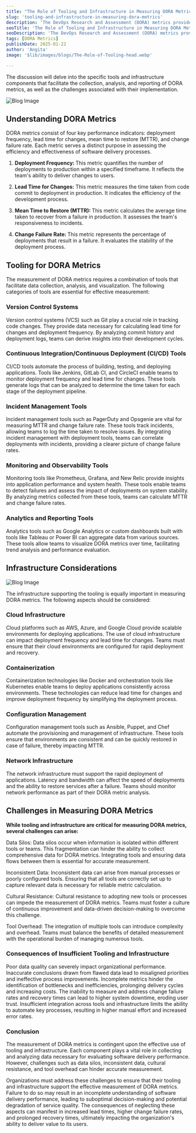 ```yaml
---
title: "The Role of Tooling and Infrastructure in Measuring DORA Metrics"
slug: 'tooling-and-infrastructure-in-measuring-dora-metrics'
description: 'The DevOps Research and Assessment (DORA) metrics provide a framework for evaluating the performance of software delivery and operational capabilities. This document explores the significance of tooling and infrastructure in accurately measuring DORA metrics, focusing on the technical aspects and implications of these measurements'
seoTitle: 'The Role of Tooling and Infrastructure in Measuring DORA Metrics'
seoDescription: 'The DevOps Research and Assessment (DORA) metrics provide a framework for evaluating the performance of software delivery and operational capabilities.'
tags: [DORA Metrics]
publishDate: 2025-01-22
author: 'Angita'
image: '$lib/images/blogs/The-Role-of-Tooling-head.webp'

---
```



<div class="blog-details">


<p>The discussion will delve into the specific tools and infrastructure components that facilitate the collection, analysis, and reporting of DORA metrics, as well as the challenges associated with their implementation.</p>
<Image
    src={blogImageInner}
    alt="Blog Image"
    class="w-auto py-20"
    />
<h2>Understanding DORA Metrics</h2>
<p>DORA metrics consist of four key performance indicators: deployment frequency, lead time for changes, mean time to restore (MTTR), and change failure rate. Each metric serves a distinct purpose in assessing the efficiency and effectiveness of software delivery processes.</p>
<ol>
<li>
<p><strong>Deployment Frequency: </strong>This metric quantifies the number of deployments to production within a specified timeframe. It reflects the team's ability to deliver changes to users.</p>
</li>
<li>
<p><strong>Lead Time for Changes:</strong> This metric measures the time taken from code commit to deployment in production. It indicates the efficiency of the development process.</p>
</li>
</ol>
<ol start="3">
<li>
<p><strong>Mean Time to Restore (MTTR): </strong>This metric calculates the average time taken to recover from a failure in production. It assesses the team's responsiveness to incidents.</p>
</li>
</ol>
<ol start="4">
<li>
<p><strong>Change Failure Rate: </strong>This metric represents the percentage of deployments that result in a failure. It evaluates the stability of the deployment process.</p>
</li>
</ol>
<h2>Tooling for DORA Metrics</h2>
<p>The measurement of DORA metrics requires a combination of tools that facilitate data collection, analysis, and visualization. The following categories of tools are essential for effective measurement:</p>
<h3>Version Control Systems</h3>
<p>Version control systems (VCS) such as Git play a crucial role in tracking code changes. They provide data necessary for calculating lead time for changes and deployment frequency. By analyzing commit history and deployment logs, teams can derive insights into their development cycles.</p>
<h3>Continuous Integration/Continuous Deployment (CI/CD) Tools</h3>
<p>CI/CD tools automate the process of building, testing, and deploying applications. Tools like Jenkins, GitLab CI, and CircleCI enable teams to monitor deployment frequency and lead time for changes. These tools generate logs that can be analyzed to determine the time taken for each stage of the deployment pipeline.</p>
<h3>Incident Management Tools</h3>
<p>Incident management tools such as PagerDuty and Opsgenie are vital for measuring MTTR and change failure rate. These tools track incidents, allowing teams to log the time taken to resolve issues. By integrating incident management with deployment tools, teams can correlate deployments with incidents, providing a clearer picture of change failure rates.</p>
<h3>Monitoring and Observability Tools</h3>
<p>Monitoring tools like Prometheus, Grafana, and New Relic provide insights into application performance and system health. These tools enable teams to detect failures and assess the impact of deployments on system stability. By analyzing metrics collected from these tools, teams can calculate MTTR and change failure rates.</p>
<h3>Analytics and Reporting Tools</h3>
<p>Analytics tools such as Google Analytics or custom dashboards built with tools like Tableau or Power BI can aggregate data from various sources. These tools allow teams to visualize DORA metrics over time, facilitating trend analysis and performance evaluation.</p>
<h2>Infrastructure Considerations</h2>
<Image
    src={TheRoleofToolingBody2}
    alt="Blog Image"
    class="w-auto py-20"
    />
<p>The infrastructure supporting the tooling is equally important in measuring DORA metrics. The following aspects should be considered:</p>
<h3>Cloud Infrastructure</h3>
<p>Cloud platforms such as AWS, Azure, and Google Cloud provide scalable environments for deploying applications. The use of cloud infrastructure can impact deployment frequency and lead time for changes. Teams must ensure that their cloud environments are configured for rapid deployment and recovery.</p>
<h3>Containerization</h3>
<p>Containerization technologies like Docker and orchestration tools like Kubernetes enable teams to deploy applications consistently across environments. These technologies can reduce lead time for changes and improve deployment frequency by simplifying the deployment process.</p>
<h3>Configuration Management</h3>
<p>Configuration management tools such as Ansible, Puppet, and Chef automate the provisioning and management of infrastructure. These tools ensure that environments are consistent and can be quickly restored in case of failure, thereby impacting MTTR.</p>
<h3>Network Infrastructure</h3>
<p>The network infrastructure must support the rapid deployment of applications. Latency and bandwidth can affect the speed of deployments and the ability to restore services after a failure. Teams should monitor network performance as part of their DORA metric analysis.</p>
<h2>Challenges in Measuring DORA Metrics</h2>
<p><strong>While tooling and infrastructure are critical for measuring DORA metrics, several challenges can arise:</strong></p>
<p>Data Silos: Data silos occur when information is isolated within different tools or teams. This fragmentation can hinder the ability to collect comprehensive data for DORA metrics. Integrating tools and ensuring data flows between them is essential for accurate measurement.</p>
<p>Inconsistent Data: Inconsistent data can arise from manual processes or poorly configured tools. Ensuring that all tools are correctly set up to capture relevant data is necessary for reliable metric calculation.</p>
<p>Cultural Resistance: Cultural resistance to adopting new tools or processes can impede the measurement of DORA metrics. Teams must foster a culture of continuous improvement and data-driven decision-making to overcome this challenge.</p>
<p>Tool Overhead: The integration of multiple tools can introduce complexity and overhead. Teams must balance the benefits of detailed measurement with the operational burden of managing numerous tools.</p>
<h3>Consequences of Insufficient Tooling and Infrastructure</h3>
<p>Poor data quality can severely impact organizational performance. Inaccurate conclusions drawn from flawed data lead to misaligned priorities and ineffective process improvements. Incomplete metrics hinder the identification of bottlenecks and inefficiencies, prolonging delivery cycles and increasing costs. The inability to measure and address change failure rates and recovery times can lead to higher system downtime, eroding user trust. Insufficient integration across tools and infrastructure limits the ability to automate key processes, resulting in higher manual effort and increased error rates.</p>
<h3><strong>Conclusion</strong></h3>
<p>The measurement of DORA metrics is contingent upon the effective use of tooling and infrastructure. Each component plays a vital role in collecting and analyzing data necessary for evaluating software delivery performance. However, challenges such as data silos, inconsistent data, cultural resistance, and tool overhead can hinder accurate measurement.</p>
<p>Organizations must address these challenges to ensure that their tooling and infrastructure support the effective measurement of DORA metrics. Failure to do so may result in an incomplete understanding of software delivery performance, leading to suboptimal decision-making and potential degradation of service quality. The consequences of neglecting these aspects can manifest in increased lead times, higher change failure rates, and prolonged recovery times, ultimately impacting the organization's ability to deliver value to its users.</p>

</div>
